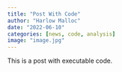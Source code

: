 ```yaml
---
title: "Post With Code"
author: "Harlow Malloc"
date: "2022-06-10"
categories: [news, code, analysis]
image: "image.jpg"
---
```


This is a post with executable code.

